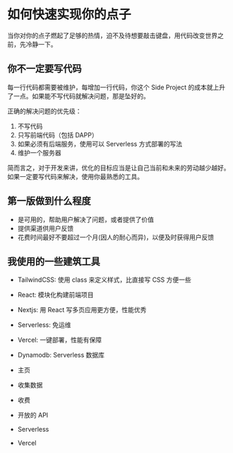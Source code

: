 # 如何快速实现你的点子

当你对你的点子燃起了足够的热情，迫不及待想要敲击键盘，用代码改变世界之前，先冷静一下。

## 你不一定要写代码

每一行代码都需要被维护，每增加一行代码，你这个 Side Project 的成本就上升了一点。如果能不写代码就解决问题，那是坠好的。

正确的解决问题的优先级：

1. 不写代码
2. 只写前端代码（包括 DAPP）
3. 如果必须有后端服务，使用可以 Serverless 方式部署的写法
4. 维护一个服务器

简而言之，对于开发来讲，优化的目标应当是让自己当前和未来的劳动越少越好。如果一定要写代码来解决，使用你最熟悉的工具。

## 第一版做到什么程度

- 是可用的，帮助用户解决了问题，或者提供了价值
- 提供渠道供用户反馈
- 花费时间最好不要超过一个月(因人的耐心而异)，以便及时获得用户反馈

## 我使用的一些建筑工具

- TailwindCSS: 使用 class 来定义样式，比直接写 CSS 方便一些
- React: 模块化构建前端项目
- Nextjs: 用 React 写多页应用更方便，性能优秀
- Serverless: 免运维
- Vercel: 一键部署，性能有保障
- Dynamodb: Serverless 数据库

- 主页
- 收集数据
- 收费
- 开放的 API
- Serverless
- Vercel
